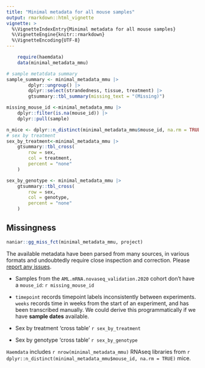 ```yaml
---
title: "Minimal metadata for all mouse samples"
output: rmarkdown::html_vignette
vignette: >
  %\VignetteIndexEntry{Minimal metadata for all mouse samples}
  %\VignetteEngine{knitr::rmarkdown}
  %\VignetteEncoding{UTF-8}
---
```

```r
    require(haemdata)
    data(minimal_metadata_mmu)
```

```r
# sample metatdata summary
sample_summary <- minimal_metadata_mmu |>
        dplyr::ungroup() |>
        dplyr::select(strandedness, tissue, treatment) |>
        gtsummary::tbl_summary(missing_text = "(Missing)")

missing_mouse_id <-minimal_metadata_mmu |>
    dplyr::filter(is.na(mouse_id)) |>
    dplyr::pull(sample)

n_mice <- dplyr::n_distinct(minimal_metadata_mmu$mouse_id, na.rm = TRUE)
# sex by treatment
sex_by_treatment<-minimal_metadata_mmu |>
    gtsummary::tbl_cross(
        row = sex,
        col = treatment,
        percent = "none"
    )

sex_by_genotype <- minimal_metadata_mmu |>
    gtsummary::tbl_cross(
        row = sex,
        col = genotype,
        percent = "none"
    )
```

## Missingness
```r
naniar::gg_miss_fct(minimal_metadata_mmu, project)
```

The available metadata have been parsed from many sources, in various formats and undoubtedly require close inspection and correction. Please [report any
issues](https://github.com/drejom/haemdata/issues).

- Samples from the `AML.mRNA.novaseq_validation.2020` cohort don't have a `mouse_id`:
    `r missing_mouse_id`

- `timepoint` records timepoint labels inconsistently between experiments. `weeks` records time in weeks from the start of an experiment, and has been transcribed manually. We could derive this programmatically if we have **sample dates** available.

- Sex by treatment 'cross table'
    `r sex_by_treatment`

- Sex by genotype 'cross table'
    `r sex_by_genotype`

`Haemdata` includes `r nrow(minimal_metadata_mmu)` RNAseq libraries from `r dplyr::n_distinct(minimal_metadata_mmu$mouse_id, na.rm = TRUE)` mice. 